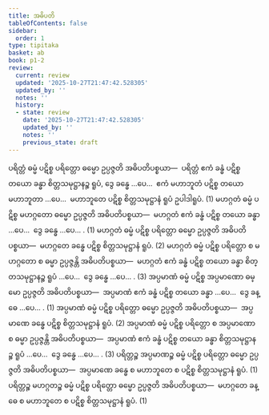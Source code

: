 ```yaml
---
title: အဓိပတိ
tableOfContents: false
sidebar:
  order: 1
type: tipitaka
basket: ab
book: p1-2
review:
  current: review
  updated: '2025-10-27T21:47:42.528305'
  updated_by: ''
  notes: ''
  history:
  - state: review
    date: '2025-10-27T21:47:42.528305'
    updated_by: ''
    notes: ''
    previous_state: draft
---
```



<ReviewStatus review={frontmatter.review} showDetails={true} />

<HypothesisAnnotation frontmatter={frontmatter} />

<DynamicBreadcrumb />

<Division number="6" book="p1-2" e="ch" v="37" p="306">

<Paragraph number="1884" book="p1-2">
ပရိတ္တံ ဓမ္မံ ပဋိစ္စ ပရိတ္တော ဓမ္မော ဥပ္ပဇ္ဇတိ အဓိပတိပစ္စယာ—  ပရိတ္တံ ဧကံ ခန္ဓံ ပဋိစ္စ တယော ခန္ဓာ စိတ္တသမုဋ္ဌာနဉ္စ ရူပံ, ဒွေ ခန္ဓေ …ပေ…  ဧကံ မဟာဘူတံ ပဋိစ္စ တယော မဟာဘူတာ …ပေ…  မဟာဘူတေ ပဋိစ္စ စိတ္တသမုဋ္ဌာနံ ရူပံ ဥပါဒါရူပံ. (1)
</Paragraph>

<Paragraph number="1885" book="p1-2">
မဟဂ္ဂတံ ဓမ္မံ ပဋိစ္စ မဟဂ္ဂတော ဓမ္မော ဥပ္ပဇ္ဇတိ အဓိပတိပစ္စယာ—  မဟဂ္ဂတံ ဧကံ ခန္ဓံ ပဋိစ္စ တယော ခန္ဓာ …ပေ…  ဒွေ ခန္ဓေ …ပေ… . (1)
</Paragraph>

<Paragraph number="1886" book="p1-2">
မဟဂ္ဂတံ ဓမ္မံ ပဋိစ္စ ပရိတ္တော ဓမ္မော ဥပ္ပဇ္ဇတိ အဓိပတိပစ္စယာ—  မဟဂ္ဂတေ ခန္ဓေ ပဋိစ္စ စိတ္တသမုဋ္ဌာနံ ရူပံ. (2)
</Paragraph>

<Paragraph number="1887" book="p1-2">
မဟဂ္ဂတံ ဓမ္မံ ပဋိစ္စ ပရိတ္တော စ မဟဂ္ဂတော စ ဓမ္မာ ဥပ္ပဇ္ဇန္တိ အဓိပတိပစ္စယာ—  မဟဂ္ဂတံ ဧကံ ခန္ဓံ ပဋိစ္စ တယော ခန္ဓာ စိတ္တသမုဋ္ဌာနဉ္စ ရူပံ …ပေ…  ဒွေ ခန္ဓေ …ပေ… . (3)
</Paragraph>

<Paragraph number="1888" book="p1-2">
အပ္ပမာဏံ ဓမ္မံ ပဋိစ္စ အပ္ပမာဏော ဓမ္မော ဥပ္ပဇ္ဇတိ အဓိပတိပစ္စယာ—  အပ္ပမာဏံ ဧကံ ခန္ဓံ ပဋိစ္စ တယော ခန္ဓာ …ပေ…  ဒွေ ခန္ဓေ …ပေ… . (1)
</Paragraph>

<Paragraph number="1889" book="p1-2">
အပ္ပမာဏံ ဓမ္မံ ပဋိစ္စ ပရိတ္တော ဓမ္မော ဥပ္ပဇ္ဇတိ အဓိပတိပစ္စယာ—  အပ္ပမာဏေ ခန္ဓေ ပဋိစ္စ စိတ္တသမုဋ္ဌာနံ ရူပံ. (2)
</Paragraph>

<Paragraph number="1890" book="p1-2">
အပ္ပမာဏံ ဓမ္မံ ပဋိစ္စ ပရိတ္တော စ အပ္ပမာဏော စ ဓမ္မာ ဥပ္ပဇ္ဇန္တိ အဓိပတိပစ္စယာ—  အပ္ပမာဏံ ဧကံ ခန္ဓံ ပဋိစ္စ တယော ခန္ဓာ စိတ္တသမုဋ္ဌာနဉ္စ ရူပံ …ပေ…  ဒွေ ခန္ဓေ …ပေ… . (3)
</Paragraph>

</Division>
<Division number="7" book="p1-2" e="ch" v="37" p="306">

<Paragraph number="1891" book="p1-2">
ပရိတ္တဉ္စ အပ္ပမာဏဉ္စ ဓမ္မံ ပဋိစ္စ ပရိတ္တော ဓမ္မော ဥပ္ပဇ္ဇတိ အဓိပတိပစ္စယာ—  အပ္ပမာဏေ ခန္ဓေ စ မဟာဘူတေ စ ပဋိစ္စ စိတ္တသမုဋ္ဌာနံ ရူပံ. (1)
</Paragraph>

<Paragraph number="1892" book="p1-2">
ပရိတ္တဉ္စ မဟဂ္ဂတဉ္စ ဓမ္မံ ပဋိစ္စ ပရိတ္တော ဓမ္မော ဥပ္ပဇ္ဇတိ အဓိပတိပစ္စယာ—  မဟဂ္ဂတေ ခန္ဓေ စ မဟာဘူတေ စ ပဋိစ္စ စိတ္တသမုဋ္ဌာနံ ရူပံ. (1)
</Paragraph>
</Division>